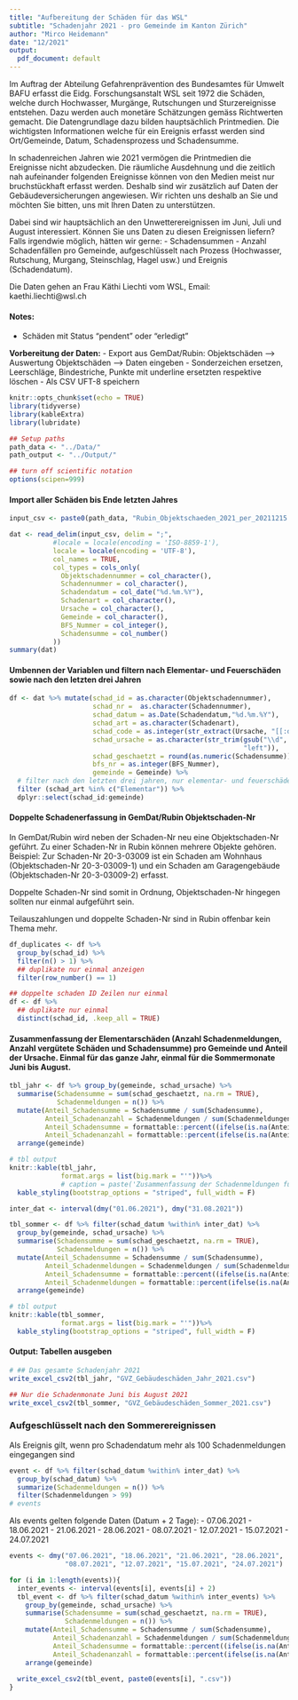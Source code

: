```yaml
---
title: "Aufbereitung der Schäden für das WSL"
subtitle: "Schadenjahr 2021 - pro Gemeinde im Kanton Zürich"
author: "Mirco Heidemann"
date: "12/2021"
output:
  pdf_document: default
---
```


Im Auftrag der Abteilung Gefahrenprävention des Bundesamtes für Umwelt BAFU erfasst die Eidg. Forschungsanstalt WSL seit 1972 die Schäden, welche durch Hochwasser, Murgänge, Rutschungen und Sturzereignisse entstehen. Dazu werden auch monetäre Schätzungen gemäss Richtwerten gemacht. Die Datengrundlage dazu bilden hauptsächlich Printmedien. 
Die wichtigsten Informationen welche für ein Ereignis erfasst werden sind Ort/Gemeinde, Datum, Schadensprozess und Schadensumme. 

In schadenreichen Jahren wie 2021 vermögen die Printmedien die Ereignisse nicht abzudecken. Die räumliche Ausdehnung und die zeitlich nah aufeinander folgenden Ereignisse können von den Medien meist nur bruchstückhaft erfasst werden. 
Deshalb sind wir zusätzlich auf Daten der Gebäudeversicherungen angewiesen. Wir richten uns deshalb an Sie und möchten Sie bitten, uns mit Ihren Daten zu unterstützen. 

Dabei sind wir hauptsächlich an den Unwetterereignissen im Juni, Juli und August interessiert. Können Sie uns Daten zu diesen Ereignissen liefern?
Falls irgendwie möglich, hätten wir gerne:
- Schadensummen
- Anzahl Schadenfällen
pro Gemeinde, aufgeschlüsselt nach Prozess (Hochwasser, Rutschung, Murgang, Steinschlag, Hagel usw.) und Ereignis (Schadendatum). 

Die Daten gehen an Frau Käthi Liechti vom WSL, Email: kaethi.liechti@wsl.ch

#### Notes:
- Schäden mit Status "pendent" oder "erledigt"

**Vorbereitung der Daten:**
- Export aus GemDat/Rubin: Objektschäden --> Auswertung Objektschäden --> Daten eingeben
- Sonderzeichen ersetzen, Leerschläge, Bindestriche, Punkte mit underline ersetzten respektive löschen
- Als CSV UFT-8 speichern

```r
knitr::opts_chunk$set(echo = TRUE)
library(tidyverse)
library(kableExtra)
library(lubridate)

## Setup paths
path_data <- "../Data/"
path_output <- "../Output/"

## turn off scientific notation
options(scipen=999)
```

#### Import aller Schäden bis Ende letzten Jahres
```r
input_csv <- paste0(path_data, "Rubin_Objektschaeden_2021_per_20211215.csv")

dat <- read_delim(input_csv, delim = ";",
           #locale = locale(encoding = 'ISO-8859-1'),
           locale = locale(encoding = 'UTF-8'),
           col_names = TRUE,
           col_types = cols_only(
             Objektschadennummer = col_character(),
             Schadennummer = col_character(),
             Schadendatum = col_date("%d.%m.%Y"),
             Schadenart = col_character(),
             Ursache = col_character(),
             Gemeinde = col_character(),
             BFS_Nummer = col_integer(),
             Schadensumme = col_number()
           ))
summary(dat)
```

#### Umbennen der Variablen und filtern nach Elementar- und Feuerschäden sowie nach den letzten drei Jahren
```r
df <- dat %>% mutate(schad_id = as.character(Objektschadennummer),
                     schad_nr =  as.character(Schadennummer),
                     schad_datum = as.Date(Schadendatum,"%d.%m.%Y"),
                     schad_art = as.character(Schadenart),
                     schad_code = as.integer(str_extract(Ursache, "[[:digit:]]+")),
                     schad_ursache = as.character(str_trim(gsub("\\d", "", Ursache),
                                                           "left")),
                     schad_geschaetzt = round(as.numeric(Schadensumme)),
                     bfs_nr = as.integer(BFS_Nummer),
                     gemeinde = Gemeinde) %>% 
  # filter nach den letzten drei jahren, nur elementar- und feuerschäden
  filter (schad_art %in% c("Elementar")) %>%
  dplyr::select(schad_id:gemeinde)
```

#### Doppelte Schadenerfassung in GemDat/Rubin Objektschaden-Nr
In GemDat/Rubin wird neben der Schaden-Nr neu eine Objektschaden-Nr geführt. Zu einer Schaden-Nr in Rubin können mehrere Objekte gehören.
Beispiel:
Zur Schaden-Nr 20-3-03009 ist ein Schaden am Wohnhaus (Objektschaden-Nr 20-3-03009-1) und ein Schaden am Garagengebäude (Objektschaden-Nr 20-3-03009-2) erfasst.

Doppelte Schaden-Nr sind somit in Ordnung,  Objektschaden-Nr hingegen sollten nur einmal aufgeführt sein.

Teilauszahlungen und doppelte Schaden-Nr sind in Rubin offenbar kein Thema mehr.

```r
df_duplicates <- df %>%
  group_by(schad_id) %>%
  filter(n() > 1) %>%
  ## duplikate nur einmal anzeigen
  filter(row_number() == 1)

## doppelte schaden ID Zeilen nur einmal
df <- df %>%
  ## duplikate nur einmal
  distinct(schad_id, .keep_all = TRUE)
```

#### Zusammenfassung der Elementarschäden (Anzahl Schadenmeldungen, Anzahl vergütete Schäden und Schadensumme) pro Gemeinde und Anteil der Ursache. Einmal für das ganze Jahr, einmal für die Sommermonate Juni bis August.
```r
tbl_jahr <- df %>% group_by(gemeinde, schad_ursache) %>%
  summarise(Schadensumme = sum(schad_geschaetzt, na.rm = TRUE),
            Schadenmeldungen = n()) %>% 
  mutate(Anteil_Schadensumme = Schadensumme / sum(Schadensumme),
         Anteil_Schadenanzahl = Schadenmeldungen / sum(Schadenmeldungen),
         Anteil_Schadensumme = formattable::percent((ifelse(is.na(Anteil_Schadensumme), 0, Anteil_Schadensumme))),
         Anteil_Schadenanzahl = formattable::percent(ifelse(is.na(Anteil_Schadenanzahl), 0, Anteil_Schadenanzahl))) %>%
  arrange(gemeinde)

# tbl output
knitr::kable(tbl_jahr,
             format.args = list(big.mark = "'"))%>%
             # caption = paste('Zusammenfassung der Schadenmeldungen für', min(jahr), "bis", max(jahr)))%>%
  kable_styling(bootstrap_options = "striped", full_width = F)
```

```r
inter_dat <- interval(dmy("01.06.2021"), dmy("31.08.2021"))

tbl_sommer <- df %>% filter(schad_datum %within% inter_dat) %>% 
  group_by(gemeinde, schad_ursache) %>%
  summarise(Schadensumme = sum(schad_geschaetzt, na.rm = TRUE),
            Schadenmeldungen = n()) %>% 
  mutate(Anteil_Schadensumme = Schadensumme / sum(Schadensumme),
         Anteil_Schadenmeldungen = Schadenmeldungen / sum(Schadenmeldungen),
         Anteil_Schadensumme = formattable::percent((ifelse(is.na(Anteil_Schadensumme), 0, Anteil_Schadensumme))),
         Anteil_Schadenmeldungen = formattable::percent(ifelse(is.na(Anteil_Schadenmeldungen), 0, Anteil_Schadenmeldungen))) %>% 
  arrange(gemeinde)

# tbl output
knitr::kable(tbl_sommer,
             format.args = list(big.mark = "'"))%>%
  kable_styling(bootstrap_options = "striped", full_width = F)
```

#### Output: Tabellen ausgeben
```r
# ## Das gesamte Schadenjahr 2021
write_excel_csv2(tbl_jahr, "GVZ_Gebäudeschäden_Jahr_2021.csv")

## Nur die Schadenmonate Juni bis August 2021
write_excel_csv2(tbl_sommer, "GVZ_Gebäudeschäden_Sommer_2021.csv")
```


### Aufgeschlüsselt nach den Sommerereignissen
Als Ereignis gilt, wenn pro Schadendatum mehr als 100 Schadenmeldungen eingegangen sind
```r
event <- df %>% filter(schad_datum %within% inter_dat) %>% 
  group_by(schad_datum) %>% 
  summarize(Schadenmeldungen = n()) %>% 
  filter(Schadenmeldungen > 99)
# events
```

Als events gelten folgende Daten (Datum + 2 Tage):
- 07.06.2021
- 18.06.2021
- 21.06.2021
- 28.06.2021
- 08.07.2021
- 12.07.2021
- 15.07.2021
- 24.07.2021

```r
events <- dmy("07.06.2021", "18.06.2021", "21.06.2021", "28.06.2021",
              "08.07.2021", "12.07.2021", "15.07.2021", "24.07.2021")

for (i in 1:length(events)){
  inter_events <- interval(events[i], events[i] + 2)
  tbl_event <- df %>% filter(schad_datum %within% inter_events) %>% 
    group_by(gemeinde, schad_ursache) %>%
    summarise(Schadensumme = sum(schad_geschaetzt, na.rm = TRUE),
              Schadenmeldungen = n()) %>% 
    mutate(Anteil_Schadensumme = Schadensumme / sum(Schadensumme),
           Anteil_Schadenanzahl = Schadenmeldungen / sum(Schadenmeldungen),
           Anteil_Schadensumme = formattable::percent((ifelse(is.na(Anteil_Schadensumme), 0, Anteil_Schadensumme))),
           Anteil_Schadenanzahl = formattable::percent(ifelse(is.na(Anteil_Schadenanzahl), 0, Anteil_Schadenanzahl))) %>% 
    arrange(gemeinde)
  
  write_excel_csv2(tbl_event, paste0(events[i], ".csv"))
}
```




